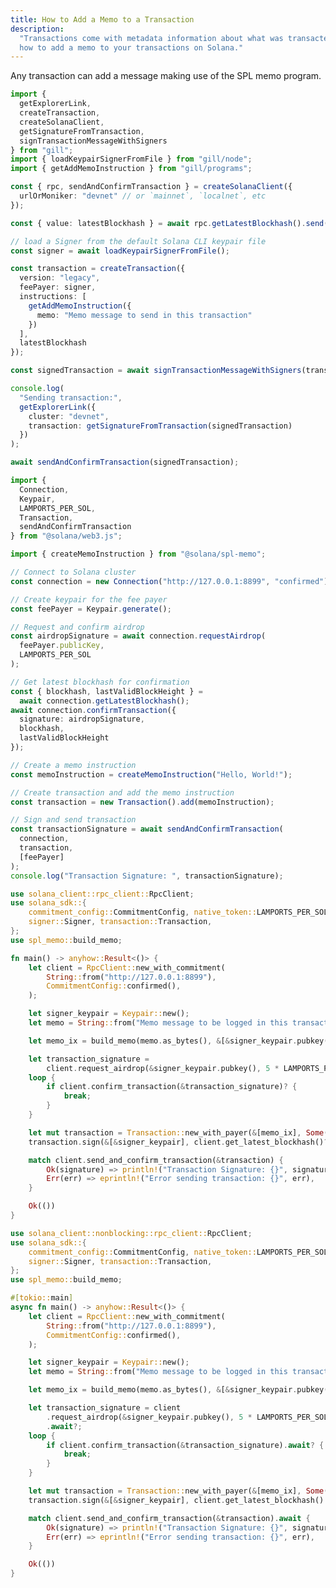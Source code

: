 ```yaml
---
title: How to Add a Memo to a Transaction
description:
  "Transactions come with metadata information about what was transacted. Learn
  how to add a memo to your transactions on Solana."
---
```


Any transaction can add a message making use of the SPL memo program.

<CodeTabs storage="cookbook">

```typescript !! title="gill"
import {
  getExplorerLink,
  createTransaction,
  createSolanaClient,
  getSignatureFromTransaction,
  signTransactionMessageWithSigners
} from "gill";
import { loadKeypairSignerFromFile } from "gill/node";
import { getAddMemoInstruction } from "gill/programs";

const { rpc, sendAndConfirmTransaction } = createSolanaClient({
  urlOrMoniker: "devnet" // or `mainnet`, `localnet`, etc
});

const { value: latestBlockhash } = await rpc.getLatestBlockhash().send();

// load a Signer from the default Solana CLI keypair file
const signer = await loadKeypairSignerFromFile();

const transaction = createTransaction({
  version: "legacy",
  feePayer: signer,
  instructions: [
    getAddMemoInstruction({
      memo: "Memo message to send in this transaction"
    })
  ],
  latestBlockhash
});

const signedTransaction = await signTransactionMessageWithSigners(transaction);

console.log(
  "Sending transaction:",
  getExplorerLink({
    cluster: "devnet",
    transaction: getSignatureFromTransaction(signedTransaction)
  })
);

await sendAndConfirmTransaction(signedTransaction);
```

```typescript !! title="Legacy"
import {
  Connection,
  Keypair,
  LAMPORTS_PER_SOL,
  Transaction,
  sendAndConfirmTransaction
} from "@solana/web3.js";

import { createMemoInstruction } from "@solana/spl-memo";

// Connect to Solana cluster
const connection = new Connection("http://127.0.0.1:8899", "confirmed");

// Create keypair for the fee payer
const feePayer = Keypair.generate();

// Request and confirm airdrop
const airdropSignature = await connection.requestAirdrop(
  feePayer.publicKey,
  LAMPORTS_PER_SOL
);

// Get latest blockhash for confirmation
const { blockhash, lastValidBlockHeight } =
  await connection.getLatestBlockhash();
await connection.confirmTransaction({
  signature: airdropSignature,
  blockhash,
  lastValidBlockHeight
});

// Create a memo instruction
const memoInstruction = createMemoInstruction("Hello, World!");

// Create transaction and add the memo instruction
const transaction = new Transaction().add(memoInstruction);

// Sign and send transaction
const transactionSignature = await sendAndConfirmTransaction(
  connection,
  transaction,
  [feePayer]
);
console.log("Transaction Signature: ", transactionSignature);
```

```rust !! title="Rust"
use solana_client::rpc_client::RpcClient;
use solana_sdk::{
    commitment_config::CommitmentConfig, native_token::LAMPORTS_PER_SOL, signature::Keypair,
    signer::Signer, transaction::Transaction,
};
use spl_memo::build_memo;

fn main() -> anyhow::Result<()> {
    let client = RpcClient::new_with_commitment(
        String::from("http://127.0.0.1:8899"),
        CommitmentConfig::confirmed(),
    );

    let signer_keypair = Keypair::new();
    let memo = String::from("Memo message to be logged in this transaction");

    let memo_ix = build_memo(memo.as_bytes(), &[&signer_keypair.pubkey()]);

    let transaction_signature =
        client.request_airdrop(&signer_keypair.pubkey(), 5 * LAMPORTS_PER_SOL)?;
    loop {
        if client.confirm_transaction(&transaction_signature)? {
            break;
        }
    }

    let mut transaction = Transaction::new_with_payer(&[memo_ix], Some(&signer_keypair.pubkey()));
    transaction.sign(&[&signer_keypair], client.get_latest_blockhash()?);

    match client.send_and_confirm_transaction(&transaction) {
        Ok(signature) => println!("Transaction Signature: {}", signature),
        Err(err) => eprintln!("Error sending transaction: {}", err),
    }

    Ok(())
}
```

```rust !! title="RustAsync"
use solana_client::nonblocking::rpc_client::RpcClient;
use solana_sdk::{
    commitment_config::CommitmentConfig, native_token::LAMPORTS_PER_SOL, signature::Keypair,
    signer::Signer, transaction::Transaction,
};
use spl_memo::build_memo;

#[tokio::main]
async fn main() -> anyhow::Result<()> {
    let client = RpcClient::new_with_commitment(
        String::from("http://127.0.0.1:8899"),
        CommitmentConfig::confirmed(),
    );

    let signer_keypair = Keypair::new();
    let memo = String::from("Memo message to be logged in this transaction");

    let memo_ix = build_memo(memo.as_bytes(), &[&signer_keypair.pubkey()]);

    let transaction_signature = client
        .request_airdrop(&signer_keypair.pubkey(), 5 * LAMPORTS_PER_SOL)
        .await?;
    loop {
        if client.confirm_transaction(&transaction_signature).await? {
            break;
        }
    }

    let mut transaction = Transaction::new_with_payer(&[memo_ix], Some(&signer_keypair.pubkey()));
    transaction.sign(&[&signer_keypair], client.get_latest_blockhash().await?);

    match client.send_and_confirm_transaction(&transaction).await {
        Ok(signature) => println!("Transaction Signature: {}", signature),
        Err(err) => eprintln!("Error sending transaction: {}", err),
    }

    Ok(())
}
```

</CodeTabs>

